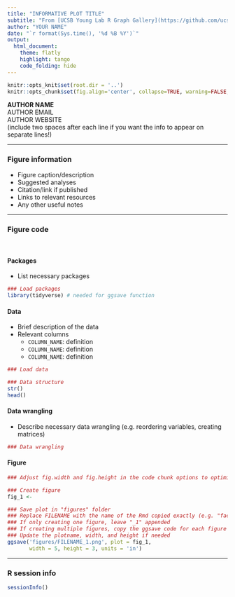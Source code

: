 ```yaml
---
title: "INFORMATIVE PLOT TITLE"
subtitle: "From [UCSB Young Lab R Graph Gallery](https://github.com/ucsbyounglab/figure-inspiration)"
author: "YOUR NAME"
date: "`r format(Sys.time(), '%d %B %Y')`"
output:
  html_document:
    theme: flatly
    highlight: tango
    code_folding: hide
---
```


```r
knitr::opts_knit$set(root.dir = '..')
knitr::opts_chunk$set(fig.align='center', collapse=TRUE, warning=FALSE, message=FALSE)
```

**AUTHOR NAME**  
AUTHOR EMAIL  
AUTHOR WEBSITE  
(include two spaces after each line if you want the info to appear on separate lines!)

---

### Figure information

- Figure caption/description
- Suggested analyses
- Citation/link if published
- Links to relevant resources
- Any other useful notes

---

### Figure code
<br>

#### **Packages**

- List necessary packages

```r

### Load packages
library(tidyverse) # needed for ggsave function

```

#### **Data**

- Brief description of the data
- Relevant columns
  - `COLUMN_NAME`: definition
  - `COLUMN_NAME`: definition
  - `COLUMN_NAME`: definition

```r

### Load data

### Data structure
str()
head()

```

#### **Data wrangling**

- Describe necessary data wrangling (e.g. reordering variables, creating matrices)

```r

### Data wrangling

```

#### **Figure**

```r

### Adjust fig.width and fig.height in the code chunk options to optimize figure sizing

### Create figure
fig_1 <- 

```

```r

### Save plot in "figures" folder
### Replace FILENAME with the name of the Rmd copied exactly (e.g. "facetted_boxplots")
### If only creating one figure, leave "_1" appended
### If creating multiple figures, copy the ggsave code for each figure and update with "_2", etc.
### Update the plotname, width, and height if needed
ggsave('figures/FILENAME_1.png', plot = fig_1,
       width = 5, height = 3, units = 'in')

```

---

### R session info

```r
sessionInfo()
```

<br>
